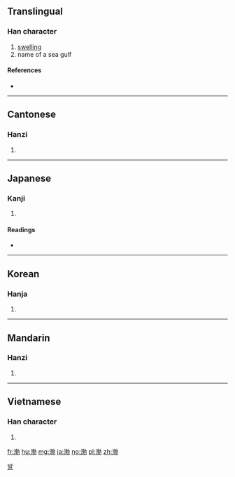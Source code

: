 ==Translingual==

===Han character===
{{Han char|rn=85|rad=水|as=09|sn=12|four=34127|canj=EJDS}}

# [[swelling]]
# name of a sea gulf

====References====
* {{Han ref|kx=0634.050|dkj=17769|dj=1041.020|hdz=31670.070|uh=6E24|ud=28196|bh=B4F1|bd=46321}}

----

==Cantonese==

===Hanzi===
{{yue-hanzi|jyut=|y=but6}}

# {{defn|lang=yue|sort=水09}}

----

==Japanese==

===Kanji===
{{ja-kanji|grade=|rs=水09}}

# {{defn|lang=ja|sort=水09}}

====Readings====
* {{ja-readings|on=[[ぼつ]] (botsu), [[ほつ]] (hotsu)|kun=}}

----

==Korean==

===Hanja===
{{ko-hanja|hangeul=발|eumhun=|rv=bal|mr=pal|y=pal}}

# {{defn|lang=ko|sort=水09}}

[[Category:Hanja readings|발]]

----

==Mandarin==

===Hanzi===
{{cmn-hanzi|pin=[[bó]] ([[bo2]])|wg=po<sup>2</sup>}}

# {{defn|lang=cmn|sort=水09}}

----

==Vietnamese==

===Han character===
{{vi-hantu|[[bột]], [[bọt]]|rs=水09}}

# {{defn|lang=vi|sort=水09}}

[[fr:渤]]
[[hu:渤]]
[[mg:渤]]
[[ja:渤]]
[[no:渤]]
[[pl:渤]]
[[zh:渤]]